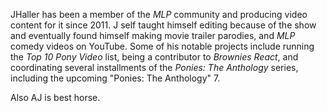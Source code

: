 JHaller has been a member of the _MLP_ community and producing video content for it since 2011. J self taught himself editing because of the show and eventually found himself making movie trailer parodies, and _MLP_ comedy videos on YouTube. Some of his notable projects include running the _Top 10 Pony Video_ list, being a contributor to _Brownies React_, and coordinating several installments of the _Ponies: The Anthology_ series, including the upcoming "Ponies: The Anthology" 7.

Also AJ is best horse.
